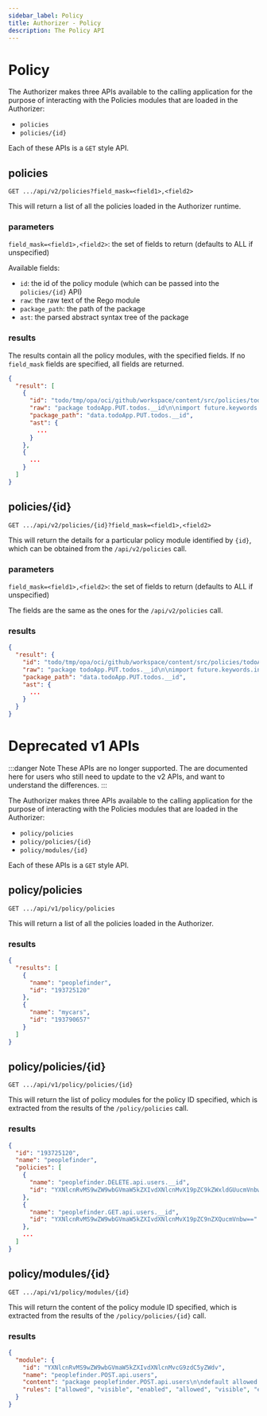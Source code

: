 ```yaml
---
sidebar_label: Policy
title: Authorizer - Policy 
description: The Policy API
---
```


# Policy

The Authorizer makes three APIs available to the calling application for the purpose of
interacting with the Policies modules that are loaded in the Authorizer:

- `policies`
- `policies/{id}`

Each of these APIs is a `GET` style API.

## policies

`GET .../api/v2/policies?field_mask=<field1>,<field2>`

This will return a list of all the policies loaded in the Authorizer runtime.

### parameters

`field_mask=<field1>,<field2>`: the set of fields to return (defaults to ALL if unspecified)

Available fields:
* `id`: the id of the policy module (which can be passed into the `policies/{id}` API)
* `raw`: the raw text of the Rego module
* `package_path`: the path of the package
* `ast`: the parsed abstract syntax tree of the package

### results

The results contain all the policy modules, with the specified fields. If no `field_mask` fields are specified, all fields are returned.

```json
{
  "result": [
    {
      "id": "todo/tmp/opa/oci/github/workspace/content/src/policies/todoApp.PUT.todos.__id.rego",
      "raw": "package todoApp.PUT.todos.__id\n\nimport future.keywords.in\nimport input.resource\nimport input.user\n\ndefault allowed = false\n\nallowed {\n\tuser.properties.roles[_] == \"editor\"\n\tuser.key == resource.ownerID\n}\n\nallowed {\n\tuser.properties.roles[_] == \"evil_genius\"\n}\n",
      "package_path": "data.todoApp.PUT.todos.__id",
      "ast": {
        ...
      }
    },
    {
      ...
    }
  ]
}
```

## policies/{id}

`GET .../api/v2/policies/{id}?field_mask=<field1>,<field2>`

This will return the details for a particular policy module identified by `{id}`, which can be obtained from the `/api/v2/policies` call.

### parameters

`field_mask=<field1>,<field2>`: the set of fields to return (defaults to ALL if unspecified)

The fields are the same as the ones for the `/api/v2/policies` call.

### results

```json
{
  "result": {
    "id": "todo/tmp/opa/oci/github/workspace/content/src/policies/todoApp.PUT.todos.__id.rego",
    "raw": "package todoApp.PUT.todos.__id\n\nimport future.keywords.in\nimport input.resource\nimport input.user\n\ndefault allowed = false\n\nallowed {\n\tuser.properties.roles[_] == \"editor\"\n\tuser.key == resource.ownerID\n}\n\nallowed {\n\tuser.properties.roles[_] == \"evil_genius\"\n}\n",
    "package_path": "data.todoApp.PUT.todos.__id",
    "ast": {
      ...
    }
  }
}
```

# Deprecated v1 APIs

:::danger Note
These APIs are no longer supported. The are documented here for users who still need to update to the v2 APIs, and want to understand the differences.
:::

The Authorizer makes three APIs available to the calling application for the purpose of
interacting with the Policies modules that are loaded in the Authorizer:

- `policy/policies`
- `policy/policies/{id}`
- `policy/modules/{id}`

Each of these APIs is a `GET` style API.

## policy/policies

`GET .../api/v1/policy/policies`

This will return a list of all the policies loaded in the Authorizer.

### results

```json
{
  "results": [
    {
      "name": "peoplefinder",
      "id": "193725120"
    },
    {
      "name": "mycars",
      "id": "193790657"
    }
  ]
}
```

## policy/policies/{id}

`GET .../api/v1/policy/policies/{id}`

This will return the list of policy modules for the policy ID specified, which is extracted from the
results of the `/policy/policies` call.

### results

```json
{
  "id": "193725120",
  "name": "peoplefinder",
  "policies": [
    {
      "name": "peoplefinder.DELETE.api.users.__id",
      "id": "YXNlcnRvMS9wZW9wbGVmaW5kZXIvdXNlcnMvX19pZC9kZWxldGUucmVnbw=="
    },
    {
      "name": "peoplefinder.GET.api.users.__id",
      "id": "YXNlcnRvMS9wZW9wbGVmaW5kZXIvdXNlcnMvX19pZC9nZXQucmVnbw=="
    },
    ...
  ]
}
```

## policy/modules/{id}

`GET .../api/v1/policy/modules/{id}`

This will return the content of the policy module ID specified, which is extracted from the results of
the `/policy/policies/{id}` call.

### results

```json
{
  "module": {
    "id": "YXNlcnRvMS9wZW9wbGVmaW5kZXIvdXNlcnMvcG9zdC5yZWdv",
    "name": "peoplefinder.POST.api.users",
    "content": "package peoplefinder.POST.api.users\n\ndefault allowed = false\n\ndefault visible = false\n\ndefault enabled = false\n\nallowed {\n\tu = input.user\n\tu.properties.department == \"Operations\"\n\tu.properties.title == \"IT Manager\"\n}\n\nvisible {\n\tallowed\n}\n\nenabled {\n\tallowed\n}\n",
    "rules": ["allowed", "visible", "enabled", "allowed", "visible", "enabled"]
  }
}
```
